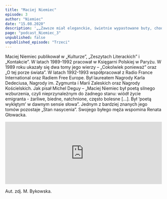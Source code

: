 ```yaml
---
title: "Maciej Niemiec"
episode: 3
author: "Niemiec"
date: "15.08.2020"
description: '„„Zawsze miał eleganckie, świetnie wypastowane buty, chodził w kapeluszu, płaszczu, nie było to pretensjonalne, był elegancki także wewnątrz” – mówi była żona Renata Głowacka.'
page: "podcast_Niemiec_3"
unpublished: false
unpublished_episode: "Trzeci"
---
```


Maciej Niemiec publikował w „Kulturze”, „Zeszytach Literackich” i „Kontakcie”. W latach 1989-1992 pracował w Księgarni Polskiej w Paryżu. W 1989 roku ukazały się dwa tomy jego wierzy – „Cokolwiek ponieważ” oraz „O tej porze świata”. W latach 1992-1993 współpracował z Radio France International oraz Radiem Free Europe. Był laureatem Nagrody Karla Dedeciusa, Nagrody im. Zygmunta i Marii Zaleskich oraz Nagrody Kościelskich. Jak pisał Michel Deguy – „Maciej Niemiec był poetą silnego wzburzenia, czyli nieprzynależnym do żadnego stanu: wiódł życie emigranta - żarliwe, biedne, natchnione, często bolesne [...]. Był ‘poetą wyklętym’ w dawnym sensie słowa”. Jednym z bardziej znanych jego tomów pozostaje „Stan nasycenia”. Swojego byłego męża wspomina Renata Głowacka.

<iframe src="https://widget.spreaker.com/player?episode_id=40215704&theme=light&playlist=false&playlist-continuous=false&autoplay=false&live-autoplay=false&chapters-image=false&episode_image_position=right&hide-logo=false&hide-likes=false&hide-comments=false&hide-sharing=false&hide-download=true" width="100%" height="200px" frameborder="0"></iframe>

Aut. zdj. M. Bykowska.
